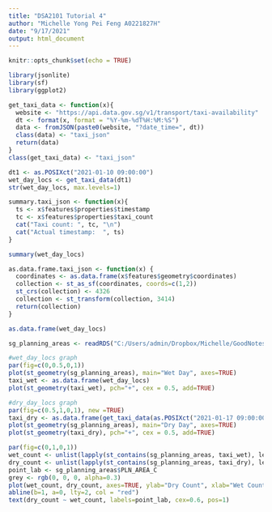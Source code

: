 ```yaml
---
title: "DSA2101 Tutorial 4"
author: "Michelle Yong Pei Feng A0221827H"
date: "9/17/2021"
output: html_document
---
```


```r
knitr::opts_chunk$set(echo = TRUE)
```

```r
library(jsonlite)
library(sf)
library(ggplot2)

get_taxi_data <- function(x){
  website <- "https://api.data.gov.sg/v1/transport/taxi-availability"
  dt <- format(x, format = "%Y-%m-%dT%H:%M:%S")
  data <- fromJSON(paste0(website, "?date_time=", dt))
  class(data) <- "taxi_json"
  return(data)
}
class(get_taxi_data) <- "taxi_json"

dt1 <- as.POSIXct("2021-01-10 09:00:00")
wet_day_locs <- get_taxi_data(dt1)
str(wet_day_locs, max.levels=1)

summary.taxi_json <- function(x){
  ts <- x$features$properties$timestamp
  tc <- x$features$properties$taxi_count
  cat("Taxi count: ", tc, "\n")
  cat("Actual timestamp:  ", ts)
}

summary(wet_day_locs)

as.data.frame.taxi_json <- function(x) {
  coordinates <- as.data.frame(x$features$geometry$coordinates)
  collection <- st_as_sf(coordinates, coords=c(1,2))
  st_crs(collection) <- 4326
  collection <- st_transform(collection, 3414)
  return(collection)
}

as.data.frame(wet_day_locs)
```

```r

sg_planning_areas <- readRDS("C:/Users/admin/Dropbox/Michelle/GoodNotes 5/GoodNotes/DSA2101/data/sg_planning_areas.rds")

#wet_day_locs graph
par(fig=c(0,0.5,0,1))
plot(st_geometry(sg_planning_areas), main="Wet Day", axes=TRUE)
taxi_wet <- as.data.frame(wet_day_locs)
plot(st_geometry(taxi_wet), pch="+", cex = 0.5, add=TRUE)

#dry_day_locs graph
par(fig=c(0.5,1,0,1), new =TRUE)
taxi_dry <- as.data.frame(get_taxi_data(as.POSIXct("2021-01-17 09:00:00")))
plot(st_geometry(sg_planning_areas), main="Dry Day", axes=TRUE)
plot(st_geometry(taxi_dry), pch="+", cex = 0.5, add=TRUE)

par(fig=c(0,1,0,1))
wet_count <- unlist(lapply(st_contains(sg_planning_areas, taxi_wet), length))
dry_count <- unlist(lapply(st_contains(sg_planning_areas, taxi_dry), length))
point_lab <- sg_planning_areas$PLN_AREA_C
grey <- rgb(0, 0, 0, alpha=0.3)
plot(wet_count, dry_count, axes=TRUE, ylab="Dry Count", xlab="Wet Count", main="Dry vs. Wet Day", pch = 16, col = grey)
abline(b=1, a=0, lty=2, col = "red")
text(dry_count ~ wet_count, labels=point_lab, cex=0.6, pos=1)
```